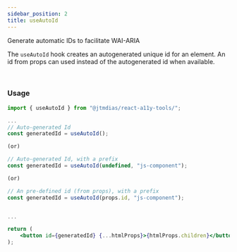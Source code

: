 ```yaml
---
sidebar_position: 2
title: useAutoId
---
```



<Subtitle>Generate automatic IDs to facilitate WAI-ARIA</Subtitle>

The `useAutoId` hook creates an autogenerated unique id for an element. An id from props can used instead of the autogenerated id when available.

<BrowserWindow>
	<DemoUseAutoId />
</BrowserWindow>
<br />

### Usage

```jsx
import { useAutoId } from "@jtmdias/react-a11y-tools/";

...
// Auto-generated Id
const generatedId = useAutoId();

(or)

// Auto-generated Id, with a prefix
const generatedId = useAutoId(undefined, "js-component");

(or)

// An pre-defined id (from props), with a prefix
const generatedId = useAutoId(props.id, "js-component");


...

return (
	<button id={generatedId} {...htmlProps}>{htmlProps.children}</button>
);
```
